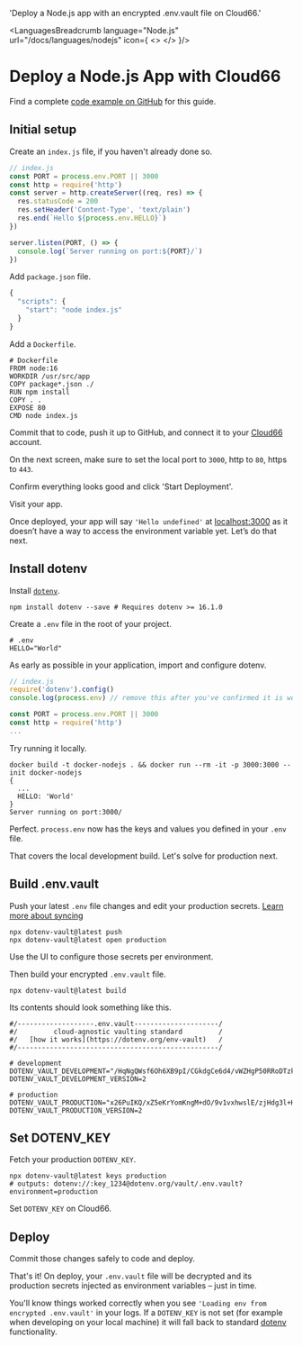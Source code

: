 

  'Deploy a Node.js app with an encrypted .env.vault file on Cloud66.'

<LanguagesBreadcrumb language="Node.js" url="/docs/languages/nodejs" icon={
  <>
    <NodeIcon className="h-9 w-9 text-[#339933]"/>
    <Cloud66Icon className="h-9 w-9 text-[#3C72B9]"/>
  </>
}/>
# Deploy a Node.js App with Cloud66
<GuideHeading lead={description} />

<Note>
  Find a complete <a href="https://github.com/dotenv-org/examples/tree/master/nodejs/cloud66">code example on GitHub</a> for this guide.
</Note>

## Initial setup

Create an `index.js` file, if you haven't already done so.

```js {{ title: "index.js" }}
// index.js
const PORT = process.env.PORT || 3000
const http = require('http')
const server = http.createServer((req, res) => {
  res.statusCode = 200
  res.setHeader('Content-Type', 'text/plain')
  res.end(`Hello ${process.env.HELLO}`)
})

server.listen(PORT, () => {
  console.log(`Server running on port:${PORT}/`)
})
```

Add `package.json` file.

```js {{ title: "package.json" }}
{
  "scripts": {
    "start": "node index.js"
  }
}
```

Add a `Dockerfile`.

```shell {{ title: "Dockerfile" }}
# Dockerfile
FROM node:16
WORKDIR /usr/src/app
COPY package*.json ./
RUN npm install
COPY . .
EXPOSE 80
CMD node index.js
```

Commit that to code, push it up to GitHub, and connect it to your [Cloud66](https://cloud66.com) account.

<ScreenshotBrowser url="/assets/img/docs/cloud66-step1.png" www="app.cloud66.com" />

On the next screen, make sure to set the local port to `3000`, http to `80`, https to `443`.

<ScreenshotBrowser url="/assets/img/docs/cloud66-set-port.gif" www="app.cloud66.com" />

Confirm everything looks good and click 'Start Deployment'.

<ScreenshotBrowser url="/assets/img/docs/cloud66-step3.png" www="app.cloud66.com" />

Visit your app.

<ScreenshotBrowser url="/assets/img/docs/hello-undefined.png" www="yourapp running on cloud66" />

Once deployed, your app will say `'Hello undefined'` at [localhost:3000](http://localhost:3000) as it doesn’t have a way to access the environment variable yet. Let’s do that next.

## Install dotenv

Install [`dotenv`](https://github.com/motdotla/dotenv).

```shell
npm install dotenv --save # Requires dotenv >= 16.1.0
```

Create a `.env` file in the root of your project.

```shell {{ title: ".env" }}
# .env
HELLO="World"
```

As early as possible in your application, import and configure dotenv.

```js {{ title: "index.js" }}
// index.js
require('dotenv').config()
console.log(process.env) // remove this after you've confirmed it is working

const PORT = process.env.PORT || 3000
const http = require('http')
...
```

Try running it locally.

```shell
docker build -t docker-nodejs . && docker run --rm -it -p 3000:3000 --init docker-nodejs
{
  ...
  HELLO: 'World'
}
Server running on port:3000/
```

Perfect. `process.env` now has the keys and values you defined in your `.env` file.

<ScreenshotBrowser url="/assets/img/docs/nextjs-hello-world.png" www="localhost" />

That covers the local development build. Let's solve for production next.

## Build .env.vault

Push your latest `.env` file changes and edit your production secrets. [Learn more about syncing](/docs/tutorials/sync)

```shell
npx dotenv-vault@latest push
npx dotenv-vault@latest open production
```

Use the UI to configure those secrets per environment.

<ScreenshotBrowser url="/assets/img/docs/edit-production-value.gif" www="www.dotenv.org" />

Then build your encrypted `.env.vault` file.

```shell
npx dotenv-vault@latest build
```

Its contents should look something like this.

```shell {{ title: '.env.vault' }}
#/-------------------.env.vault---------------------/
#/         cloud-agnostic vaulting standard         /
#/   [how it works](https://dotenv.org/env-vault)   /
#/--------------------------------------------------/

# development
DOTENV_VAULT_DEVELOPMENT="/HqNgQWsf6Oh6XB9pI/CGkdgCe6d4/vWZHgP50RRoDTzkzPQk/xOaQs="
DOTENV_VAULT_DEVELOPMENT_VERSION=2

# production
DOTENV_VAULT_PRODUCTION="x26PuIKQ/xZ5eKrYomKngM+dO/9v1vxhwslE/zjHdg3l+H6q6PheB5GVDVIbZg=="
DOTENV_VAULT_PRODUCTION_VERSION=2
```

## Set DOTENV_KEY

Fetch your production `DOTENV_KEY`.

```shell
npx dotenv-vault@latest keys production
# outputs: dotenv://:key_1234@dotenv.org/vault/.env.vault?environment=production
```

Set `DOTENV_KEY` on Cloud66.

<ScreenshotBrowser url="/assets/img/docs/cloud66-config-vars.png" www="app.cloud66.com" />

## Deploy

Commit those changes safely to code and deploy.

That's it! On deploy, your `.env.vault` file will be decrypted and its production secrets injected as environment variables – just in time.

<ScreenshotBrowser url="/assets/img/docs/hello-production.png" />

You'll know things worked correctly when you see `'Loading env from encrypted .env.vault'` in your logs. If a `DOTENV_KEY` is not set (for example when developing on your local machine) it will fall back to standard [dotenv](https://github.com/motdotla/dotenv) functionality.

<ScreenshotBrowser url="/assets/img/docs/cloud66-logs-vault.png" www="app.cloud66.com" />

<WellDone />
